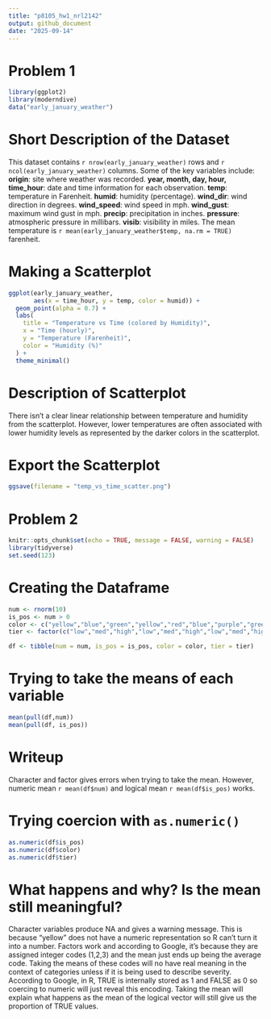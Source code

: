 ```yaml
---
title: "p8105_hw1_nrl2142"
output: github_document
date: "2025-09-14"
---
```


# Problem 1 

```r
library(ggplot2)
library(moderndive)
data("early_january_weather")
```

# Short Description of the Dataset 
This dataset contains `r nrow(early_january_weather)` rows and `r ncol(early_january_weather)` columns. 
Some of the key variables include:
**origin**: site where weather was recorded.
**year, month, day, hour, time_hour**: date and time information for each observation.
**temp**: temperature in Farenheit.
**humid**: humidity (percentage).
**wind_dir**: wind direction in degrees.
**wind_speed**: wind speed in mph.
**wind_gust**: maximum wind gust in mph.
**precip**: precipitation in inches.
**pressure**: atmospheric pressure in millibars.
**visib**: visibility in miles.
The mean temperature is `r mean(early_january_weather$temp, na.rm = TRUE)` farenheit.

# Making a Scatterplot
```r
ggplot(early_january_weather,
       aes(x = time_hour, y = temp, color = humid)) +
  geom_point(alpha = 0.7) +
  labs(
    title = "Temperature vs Time (colored by Humidity)",
    x = "Time (hourly)",
    y = "Temperature (Farenheit)",
    color = "Humidity (%)"
  ) +
  theme_minimal()
```

# Description of Scatterplot 
There isn't a clear linear relationship between temperature and humidity from the scatterplot. However, lower temperatures are often associated with lower humidity levels as represented by the darker colors in the scatterplot. 

# Export the Scatterplot 
```r
ggsave(filename = "temp_vs_time_scatter.png")
```

# Problem 2 
```r
knitr::opts_chunk$set(echo = TRUE, message = FALSE, warning = FALSE)
library(tidyverse)
set.seed(123)
```
# Creating the Dataframe 
```r
num <- rnorm(10)
is_pos <- num > 0
color <- c("yellow","blue","green","yellow","red","blue","purple","green","yellow","red")
tier <- factor(c("low","med","high","low","med","high","low","med","high","low"),levels = c("low,","med","high"))

df <- tibble(num = num, is_pos = is_pos, color = color, tier = tier)
```

# Trying to take the means of each variable 
```r
mean(pull(df,num))
mean(pull(df, is_pos))
```

# Writeup 
Character and factor gives errors when trying to take the mean. However, numeric mean `r mean(df$num)` and logical mean `r mean(df$is_pos)` works. 

# Trying coercion with `as.numeric()`
```r
as.numeric(df$is_pos)
as.numeric(df$color)
as.numeric(df$tier)
```
# What happens and why? Is the mean still meaningful?
Character variables produce NA and gives a warning message. This is because "yellow" does not have a numeric representation so R can't turn it into a number. Factors work and according to Google, it's because they are assigned integer codes (1,2,3) and the mean just ends up being the average code. Taking the means of these codes will no have real meaning in the context of categories unless if it is being used to describe severity. According to Google, in R, TRUE is internally stored as 1 and FALSE as 0 so coercing to numeric will just reveal this encoding. Taking the mean will explain what happens as the mean of the logical vector will still give us the proportion of TRUE values. 



